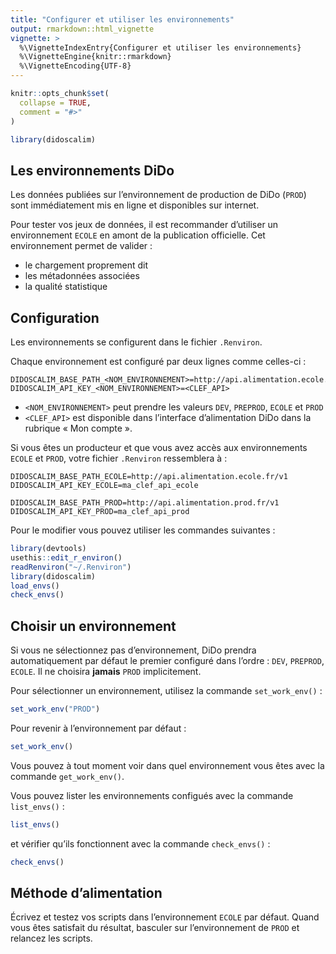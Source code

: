 ```yaml
---
title: "Configurer et utiliser les environnements"
output: rmarkdown::html_vignette
vignette: >
  %\VignetteIndexEntry{Configurer et utiliser les environnements}
  %\VignetteEngine{knitr::rmarkdown}
  %\VignetteEncoding{UTF-8}
---
```


```r
knitr::opts_chunk$set(
  collapse = TRUE,
  comment = "#>"
)
```

```r
library(didoscalim)
```

## Les environnements DiDo

Les données publiées sur l'environnement de production de DiDo (`PROD`) sont
immédiatement mis en ligne et disponibles sur internet.

Pour tester vos jeux de données, il est recommander d'utiliser un environnement
`ECOLE` en amont de la publication officielle. Cet environnement permet de
valider :

* le chargement proprement dit
* les métadonnées associées
* la qualité statistique

## Configuration

Les environnements se configurent dans le fichier `.Renviron`.

Chaque environnement est configuré par deux lignes comme celles-ci :

```
DIDOSCALIM_BASE_PATH_<NOM_ENVIRONNEMENT>=http://api.alimentation.ecole.fr/v1
DIDOSCALIM_API_KEY_<NOM_ENVIRONNEMENT>=<CLEF_API>
```

* `<NOM_ENVIRONNEMENT>` peut prendre les valeurs `DEV`, `PREPROD`, `ECOLE` et
`PROD` 
* `<CLEF_API>` est disponible dans l'interface d'alimentation DiDo dans la
rubrique « Mon compte ».

Si vous êtes un producteur et que vous avez accès aux environnements `ECOLE` et
`PROD`, votre fichier `.Renviron` ressemblera à :

```
DIDOSCALIM_BASE_PATH_ECOLE=http://api.alimentation.ecole.fr/v1
DIDOSCALIM_API_KEY_ECOLE=ma_clef_api_ecole

DIDOSCALIM_BASE_PATH_PROD=http://api.alimentation.prod.fr/v1
DIDOSCALIM_API_KEY_PROD=ma_clef_api_prod
```

Pour le modifier vous pouvez utiliser les commandes suivantes :

```r
library(devtools)
usethis::edit_r_environ()
readRenviron("~/.Renviron")
library(didoscalim)
load_envs()
check_envs()
```

## Choisir un environnement

Si vous ne sélectionnez pas d'environnement, DiDo prendra automatiquement par
défaut le premier configuré dans l'ordre : `DEV`, `PREPROD`, `ECOLE`. Il ne
choisira **jamais** `PROD` implicitement.

Pour sélectionner un environnement, utilisez la commande `set_work_env()` :

```r
set_work_env("PROD")
```

Pour revenir à l'environnement par défaut :

```r
set_work_env()
```

Vous pouvez à tout moment voir dans quel environnement vous êtes avec la
commande `get_work_env()`.

Vous pouvez lister les environnements configués avec la commande `list_envs()` :

```r
list_envs()
```

et vérifier qu'ils fonctionnent avec la commande `check_envs()` :

```r
check_envs()
```

## Méthode d'alimentation

Écrivez et testez vos scripts dans l'environnement `ECOLE` par défaut. Quand
vous êtes satisfait du résultat, basculer sur l'environnement de `PROD` et
relancez les scripts.

